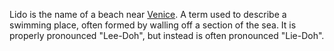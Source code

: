 Lido is the name of a beach near [[Venice]]. A term used to describe a swimming place, often formed by walling off a section of the sea. It is properly pronounced "Lee-Doh", but instead is often pronounced "Lie-Doh".